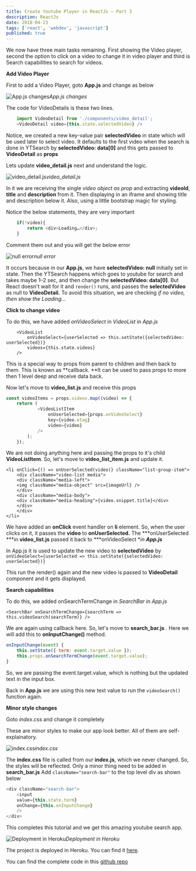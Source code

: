 ```yaml
---
title: Create Youtube Player in ReactJs — Part 3
description: ReactJs
date: 2018-04-23
tags: ['react', 'webdev', 'javascript']
published: true
---
```


We now have three main tasks remaining. First showing the Video player, second the option to click on a video to change it in video player and third is Search capabilities to search for videos.

**Add Video Player**

First to add a Video Player, goto **App.js** and change as below


![App.js changes](https://ik.imagekit.io/thewebdev/Youtube-React/3/1_qDcMMVnbq0.png)*App.js changes*

The code for VideoDetails is these two lines.


```js
    import VideoDetail from './components/video_detail';
    <VideoDetail video={this.state.selectedVideo} />
```

Notice, we created a new key-value pair **selectedVideo** in state which will be used later to select video. It defaults to the first video when the search is done in YTSearch by **selectedVideo: data[0]** and this gets passed to **VideoDetail** as **props**

Lets update **video_detail.js** next and understand the logic.


![video_detail.js](https://ik.imagekit.io/thewebdev/Youtube-React/3/2_w_9ZYn6Puk.png)*video_detail.js*

In it we are receiving the single *video object as prop* and extracting **videoId**, **title** and **description** from it. Then displaying in an iframe and showing title and description below it. Also, using a little bootstrap magic for styling.

Notice the below statements, they are very important


```js
    if(!video){
        return <div>Loading…</div>;
    }
```

Comment them out and you will get the below error


![null error](https://ik.imagekit.io/thewebdev/Youtube-React/3/3_-c2sgWVhm.png)*null error*

It occurs because in our **App.js**, we have **selectedVideo: null** initially set in state. Then the YTSearch happens which goes to youtube for search and takes maybe 1–2 sec, and then change the **selectedVideo: data[0]**.
But React doesn't wait for it and ```render()``` runs, and passes the **selectedVideo** as null to **VideoDetail.**
To avoid this situation, we are checking *if no video, then show the Loading…*

**Click to change video**

To do this, we have added *onVideoSelect* in *VideoList* in *App.js*


```
    <VideoList
        onVideoSelect={userSelected => this.setState({selectedVideo: userSelected})}
        videos={this.state.videos}
    />
```

This is a special way to props from parent to children and then back to them. This is known as **callback. **It can be used to pass props to more then 1 level deep and receive data back.

Now let's move to **video_list.js** and receive this props


```js
const videoItems = props.videos.map((video) => {
    return (
            <VideoListItem
                onUserSelected={props.onVideoSelect}
                key={video.etag}
                video={video}
            />
        );
    });
```

We are not doing anything here and passing the props to it's child **VideoListItem**. So, let's move to **video_list_item.js** and update it.


```
<li onClick={() => onUserSelected(video)} className="list-group-item">
    <div className="video-list media">
    <div className="media-left">
    <img className="media-object" src={imageUrl} />
    </div>
    <div className="media-body">
    <div className="media-heading">{video.snippet.title}</div>
    </div>
    </div>
</li>
```

We have added an **onClick** event handler on **li** element. So, when the user clicks on it, it passes the **video** to **onUserSelected.**
The ***onUserSelected ***in **video_list.js** passed it back to ***onVideoSelect **in **App.js***

In App.js it is used to update the new video to **selectedVideo** by ```onVideoSelect={userSelected => this.setState({selectedVideo: userSelected})}```

This run the render() again and the new video is passed to **VideoDetail** component and it gets displayed.

**Search capabilities**

To do this, we added onSearchTermChange in *SearchBar* in *App.js*


```
<SearchBar onSearchTermChange={searchTerm => this.videoSearch(searchTerm)} />
```


We are again using callback here. So, let's move to **search_bar.js** . Here we will add this to **onInputChange()** method.


```js
onInputChange(event) {
    this.setState({ term: event.target.value });
    this.props.onSearchTermChange(event.target.value);
}
```

So, we are passing the event.target.value, which is nothing but the updated text in the input box.

Back in **App.js** we are using this new text value to run the ```videoSearch()``` function again.

**Minor style changes**

Goto *index.css* and change it completely

These are minor styles to make our app look better. All of them are self-explainatory.


![index.css](https://ik.imagekit.io/thewebdev/Youtube-React/3/4_PYfZOEhjk8.png)*index.css*

The **index.css** file is called from our **index.js**, which we never changed. So, the styles will be reflected. Only a minor thing need to be added in **search_bar.js**
Add ```className="search-bar"``` to the top level div as shown below


```js
<div className="search-bar">
    <input
    value={this.state.term}
    onChange={this.onInputChange}
    />
</div>
```

This completes this tutorial and we get this amazing youtube search app.

![Deployment in Heroku](https://ik.imagekit.io/thewebdev/Youtube-React/3/5_kNM9EpnNc.png)*Deployment in Heroku*

The project is deployed in Heroku. You can find it [here](https://nameless-dusk-36203.herokuapp.com/).

You can find the complete code in this [github repo](https://github.com/nabendu82/youtube-player)
